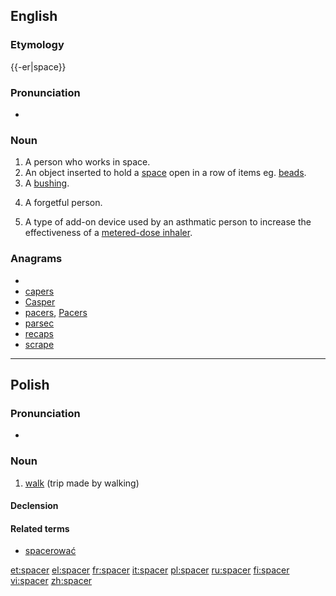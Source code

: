 {{wikipedia|dab=spacer}}
==English==

===Etymology===
{{-er|space}}

===Pronunciation===
* {{IPA|/ˈspeɪsə(r)/|lang=pl}}
*: {{rhymes|eɪsə(r)}}

===Noun===
{{en-noun}}

# A person who works in space.
# An object inserted to hold a [[space]] open in a row of items eg. [[beads]].
# A [[bushing]].
# {{slang}} A forgetful person.
# {{medicine}} A type of add-on device used by an asthmatic person to increase the effectiveness of a [[metered-dose inhaler]].

===Anagrams===
* {{alphagram|aceprs}}
* [[capers#English|capers]]
* [[Casper#English|Casper]]
* [[pacers#English|pacers]], [[Pacers#English|Pacers]]
* [[parsec#English|parsec]]
* [[recaps#English|recaps]]
* [[scrape#English|scrape]]

----

==Polish==

===Pronunciation===
* {{IPA|[ˈs̪pat͡s̪ɛr]|lang=pl}}

===Noun===
{{infl|pl|noun|g=m}}

# [[walk]] (trip made by walking)

====Declension====
{{pl-decl-noun
|spacer|spacery
|spaceru|spacerów
|spacerowi|spacerom
|spacer|spacery
|spacerem|spacerami
|spacerze|spacerach
|spacerze|spacery
}}

====Related terms====
*[[spacerować]]

[[et:spacer]]
[[el:spacer]]
[[fr:spacer]]
[[it:spacer]]
[[pl:spacer]]
[[ru:spacer]]
[[fi:spacer]]
[[vi:spacer]]
[[zh:spacer]]